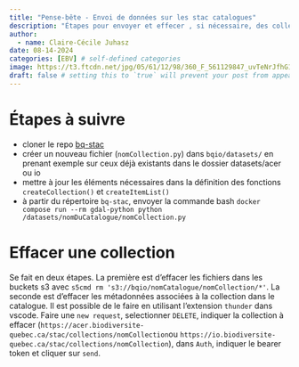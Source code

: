 ```yaml
---
title: "Pense-bête - Envoi de données sur les stac catalogues"
description: "Étapes pour envoyer et effecer , si nécessaire, des collections sur les catalogues stac ACER et IO"
author:
  - name: Claire-Cécile Juhasz 
date: 08-14-2024
categories: [EBV] # self-defined categories
image: https://t3.ftcdn.net/jpg/05/61/12/98/360_F_561129847_uvTeNrJfhG1gCBLlYGqVsfQRwvv0oUyn.jpg
draft: false # setting this to `true` will prevent your post from appearing on your listing page until you're ready!
---
```


# Étapes à suivre

- cloner le repo [bq-stac](https://github.com/BiodiversiteQuebec/bq-stac)
- créer un nouveau fichier (`nomCollection.py`) dans `bqio/datasets/` en prenant exemple sur ceux déjà existants dans le dossier datasets/acer ou io
- mettre à jour les éléments nécessaires dans la définition des fonctions `createCollection()` et `createItemList()`
- à partir du répertoire `bq-stac`, envoyer la commande bash `docker compose run --rm gdal-python python /datasets/nomDuCatalogue/nomCollection.py`


# Effacer une collection

Se fait en deux étapes. La première est d'effacer les fichiers dans les buckets s3 avec `s5cmd rm 's3://bqio/nomCatalogue/nomCollection/*'`. La seconde est d'effacer les métadonnées associées à la collection dans le catalogue. Il est possible de le faire en utilisant l'extension `thunder` dans vscode. Faire une `new request`, selectionner `DELETE`, indiquer la collection à effacer (`https://acer.biodiversite-quebec.ca/stac/collections/nomCollection`ou `https://io.biodiversite-quebec.ca/stac/collections/nomCollection`), dans `Auth`, indiquer le bearer token et cliquer sur `send`.
